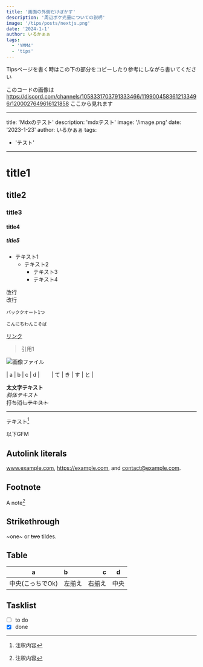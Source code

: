 ```yaml
---
title: '画面の外側だけぼかす'
description: '周辺ボケ光量についての説明'
image: '/tips/posts/nextjs.png'
date: '2024-1-1'
author: いるかぁぁ
tags:
  - 'YMM4'
  - 'tips'
---
```


Tipsページを書く時はこの下の部分をコピーしたり参考にしながら書いてください

このコードの画像は
https://discord.com/channels/1058331703791333466/1199004583612133496/1200027649616121858
ここから見れます

---
title: 'Mdxのテスト'
description: 'mdxテスト'
image: '/image.png'
date: '2023-1-23'
author: いるかぁぁ
tags:
  - 'テスト'
---

# title1
## title2
### title3
#### title4
##### title5

- テキスト1  
  - テキスト2  
    - テキスト3  
    - テキスト4  

改行  
改行  

`バッククオート1つ`

```mdx:タイトル
こんにちわんこそば
```

[リンク](https://ymm4-info.net/)

> 引用1

![画像ファイル](/assets/image.png)

| a | b  |  c |  d  |　　
| て | き | す | と |

**太文字テキスト**  
*斜体テキスト*  
~~打ち消しテキスト~~  

***

テキスト[^1]  
[^1]: 注釈内容



以下GFM

## Autolink literals

www.example.com, https://example.com, and contact@example.com.

## Footnote

A note[^1]

[^1]: ノート.

## Strikethrough

~one~ or ~~two~~ tildes.

## Table

| a | b  |  c |  d  |
| - | :- | -: | :-: |
| 中央(こっちでOk) | 左揃え | 右揃え | 中央 |

## Tasklist

* [ ] to do
* [x] done
